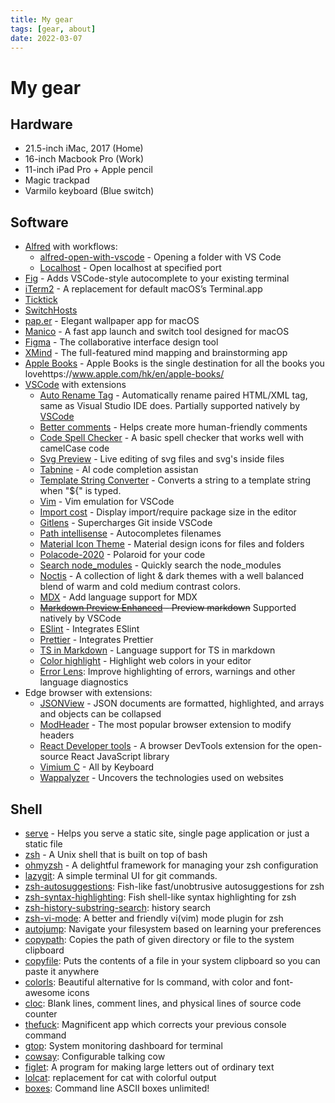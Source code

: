 ```yaml
---
title: My gear
tags: [gear, about]
date: 2022-03-07
---
```


# My gear

## Hardware

- 21.5-inch iMac, 2017 (Home)
- 16-inch Macbook Pro (Work)
- 11-inch iPad Pro + Apple pencil
- Magic trackpad
- Varmilo keyboard (Blue switch)

## Software

- [Alfred](https://www.alfredapp.com) with workflows:
  - [alfred-open-with-vscode](https://github.com/iamstevendao/alfred-open-with-vscode) - Opening a folder with VS Code
  - [Localhost](http://www.packal.org/workflow/localhost) - Open localhost at specified port
- [Fig](https://fig.io) - Adds VSCode-style autocomplete to your existing terminal
- [iTerm2](https://iterm2.com/) - A replacement for default macOS’s Terminal.app
- [Ticktick](https://ticktick.com/)
- [SwitchHosts](https://github.com/oldj/SwitchHosts)
- [pap.er](https://paper.meiyuan.in/) - Elegant wallpaper app for macOS
- [Manico](https://manico.im/) - A fast app launch and switch tool designed for macOS
- [Figma](https://www.figma.com/) - The collaborative interface design tool
- [XMind](https://xmind.app/) - The full-featured mind mapping and brainstorming app
- [Apple Books](https://www.apple.com/hk/en/apple-books/) - Apple Books is the single destination for all the books you lovehttps://www.apple.com/hk/en/apple-books/
- [VSCode](https://code.visualstudio.com/) with extensions
  - [Auto Rename Tag](https://marketplace.visualstudio.com/items?itemName=formulahendry.auto-rename-tag) - Automatically rename paired HTML/XML tag, same as Visual Studio IDE does. Partially supported natively by [VSCode](https://code.visualstudio.com/docs/languages/html#_auto-update-tags)
  - [Better comments](https://marketplace.visualstudio.com/items?itemName=aaron-bond.better-comments) - Helps create more human-friendly comments
  - [Code Spell Checker](https://marketplace.visualstudio.com/items?itemName=streetsidesoftware.code-spell-checker) - A basic spell checker that works well with camelCase code
  - [Svg Preview](https://marketplace.visualstudio.com/items?itemName=SimonSiefke.svg-preview) - Live editing of svg files and svg's inside files
  - [Tabnine](https://marketplace.visualstudio.com/items?itemName=TabNine.tabnine-vscode) - AI code completion assistan
  - [Template String Converter](https://marketplace.visualstudio.com/items?itemName=meganrogge.template-string-converter) - Converts a string to a template string when "${" is typed.
  - [Vim](https://marketplace.visualstudio.com/items?itemName=vscodevim.vim) - Vim emulation for VSCode
  - [Import cost](https://marketplace.visualstudio.com/items?itemName=wix.vscode-import-cost) - Display import/require package size in the editor
  - [Gitlens](https://marketplace.visualstudio.com/items?itemName=eamodio.gitlens) - Supercharges Git inside VSCode
  - [Path intellisense](https://marketplace.visualstudio.com/items?itemName=christian-kohler.path-intellisense) - Autocompletes filenames
  - [Material Icon Theme](https://marketplace.visualstudio.com/items?itemName=PKief.material-icon-theme) - Material design icons for files and folders
  - [Polacode-2020](https://marketplace.visualstudio.com/items?itemName=jeff-hykin.polacode-2019) - Polaroid for your code
  - [Search node_modules](https://marketplace.visualstudio.com/items?itemName=jasonnutter.search-node-modules) - Quickly search the node_modules
  - [Noctis](https://marketplace.visualstudio.com/items?itemName=liviuschera.noctis) - A collection of light & dark themes with a well balanced blend of warm and cold medium contrast colors.
  - [MDX](https://marketplace.visualstudio.com/items?itemName=silvenon.mdx) - Add language support for MDX
  - ~~[Markdown Preview Enhanced](https://marketplace.visualstudio.com/items?itemName=shd101wyy.markdown-preview-enhanced) - Preview markdown~~ Supported natively by VSCode
  - [ESlint](https://marketplace.visualstudio.com/items?itemName=dbaeumer.vscode-eslint) - Integrates ESlint
  - [Prettier](https://marketplace.visualstudio.com/items?itemName=esbenp.prettier-vscode) - Integrates Prettier
  - [TS in Markdown](https://marketplace.visualstudio.com/items?itemName=amour1688.ts-in-markdown) - Language support for TS in markdown
  - [Color highlight](https://marketplace.visualstudio.com/items?itemName=naumovs.color-highlight) - Highlight web colors in your editor
  - [Error Lens](https://marketplace.visualstudio.com/items?itemName=usernamehw.errorlens): Improve highlighting of errors, warnings and other language diagnostics
- Edge browser with extensions:
  - [JSONView](https://microsoftedge.microsoft.com/addons/detail/jsonview/kmpfgkgaimakokfhgdahhiaaiidiphco) - JSON documents are formatted, highlighted, and arrays and objects can be collapsed
  - [ModHeader](https://microsoftedge.microsoft.com/addons/detail/modheader/opgbiafapkbbnbnjcdomjaghbckfkglc) - The most popular browser extension to modify headers
  - [React Developer tools](https://microsoftedge.microsoft.com/addons/detail/gpphkfbcpidddadnkolkpfckpihlkkil) - A browser DevTools extension for the open-source React JavaScript library
  - [Vimium C](https://chrome.google.com/webstore/detail/vimium-c-all-by-keyboard/hfjbmagddngcpeloejdejnfgbamkjaeg) - All by Keyboard
  - [Wappalyzer](https://microsoftedge.microsoft.com/addons/detail/wappalyzer-technology-p/mnbndgmknlpdjdnjfmfcdjoegcckoikn) - Uncovers the technologies used on websites

## Shell

- [serve](https://github.com/vercel/serve) - Helps you serve a static site, single page application or just a static file
- [zsh](https://www.zsh.org/) - A Unix shell that is built on top of bash
- [ohmyzsh](https://github.com/ohmyzsh/ohmyzsh) - A delightful framework for managing your zsh configuration
- [lazygit](https://github.com/jesseduffield/lazygit): A simple terminal UI for git commands.
- [zsh-autosuggestions](https://github.com/zsh-users/zsh-autosuggestions): Fish-like fast/unobtrusive autosuggestions for zsh
- [zsh-syntax-highlighting](https://github.com/zsh-users/zsh-syntax-highlighting): Fish shell-like syntax highlighting for zsh
- [zsh-history-substring-search](https://github.com/zsh-users/zsh-history-substring-search): history search
- [zsh-vi-mode](https://github.com/jeffreytse/zsh-vi-mode): A better and friendly vi(vim) mode plugin for zsh
- [autojump](https://github.com/wting/autojump): Navigate your filesystem based on learning your preferences
- [copypath](https://github.com/ohmyzsh/ohmyzsh/tree/master/plugins/copypath): Copies the path of given directory or file to the system clipboard
- [copyfile](https://github.com/ohmyzsh/ohmyzsh/tree/master/plugins/copyfile): Puts the contents of a file in your system clipboard so you can paste it anywhere
- [colorls](https://github.com/athityakumar/colorls): Beautiful alternative for ls command, with color and font-awesome icons
- [cloc](http://cloc.sourceforge.net/): Blank lines, comment lines, and physical lines of source code counter
- [thefuck](https://github.com/nvbn/thefuck): Magnificent app which corrects your previous console command
- [gtop](https://github.com/aksakalli/gtop): System monitoring dashboard for terminal
- [cowsay](https://github.com/piuccio/cowsay): Configurable talking cow
- [figlet](http://www.figlet.org/): A program for making large letters out of ordinary text
- [lolcat](https://github.com/busyloop/lolcat): replacement for cat with colorful output
- [boxes](https://github.com/ascii-boxes/boxes): Command line ASCII boxes unlimited!
